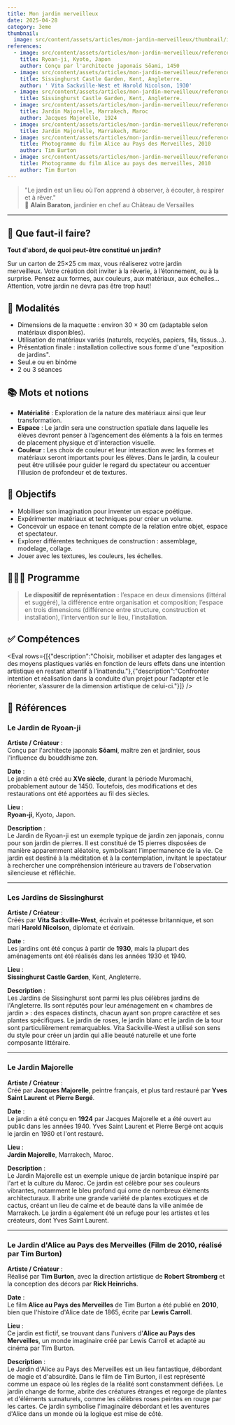 ```yaml
---
title: Mon jardin merveilleux
date: 2025-04-28
category: 3eme
thumbnail:
  image: src/content/assets/articles/mon-jardin-merveilleux/thumbnail/image.jpeg
references:
  - image: src/content/assets/articles/mon-jardin-merveilleux/references/0/image.jpeg
    title: Ryoan-ji, Kyoto, Japon
    author: Conçu par l'architecte japonais Sōami, 1450
  - image: src/content/assets/articles/mon-jardin-merveilleux/references/1/image.jpeg
    title: Sissinghurst Castle Garden, Kent, Angleterre.
    author: ' Vita Sackville-West et Harold Nicolson, 1930'
  - image: src/content/assets/articles/mon-jardin-merveilleux/references/2/image.jpeg
    title: Sissinghurst Castle Garden, Kent, Angleterre.
  - image: src/content/assets/articles/mon-jardin-merveilleux/references/3/image.jpeg
    title: Jardin Majorelle, Marrakech, Maroc
    author: Jacques Majorelle, 1924
  - image: src/content/assets/articles/mon-jardin-merveilleux/references/4/image.jpeg
    title: Jardin Majorelle, Marrakech, Maroc
  - image: src/content/assets/articles/mon-jardin-merveilleux/references/5/image.jpeg
    title: Photogramme du film Alice au Pays des Merveilles, 2010
    author: Tim Burton
  - image: src/content/assets/articles/mon-jardin-merveilleux/references/6/image.jpg
    title: Photogramme du film Alice au pays des merveilles, 2010
    author: Tim Burton
---
```

> "Le jardin est un lieu où l’on apprend à observer, à écouter, à respirer et à rêver." \
> 🍃 **Alain Baraton**, jardinier en chef au Château de Versailles

---

## **🤨 Que faut-il faire?**

**Tout d'abord, de quoi peut-être constitué un jardin?**&#x20;

Sur un carton de 25×25 cm max, vous réaliserez votre jardin merveilleux. Votre création doit inviter à la rêverie, à l’étonnement, ou à la surprise. Pensez aux formes, aux couleurs, aux matériaux, aux échelles… Attention, votre jardin ne devra pas être trop haut!

## **🧐 Modalités**

* Dimensions de la maquette : environ 30 × 30 cm (adaptable selon matériaux disponibles).
* Utilisation de matériaux variés (naturels, recyclés, papiers, fils, tissus...).
* Présentation finale : installation collective sous forme d'une "exposition de jardins".
* Seul.e ou en binôme 
* 2 ou 3 séances

## **📚 Mots et notions**

* **Matérialité** : Exploration de la nature des matériaux ainsi que leur transformation.
* **Espace** : Le jardin sera une construction spatiale dans laquelle les élèves devront penser à l’agencement des éléments à la fois en termes de placement physique et d'interaction visuelle.
* **Couleur** : Les choix de couleur et leur interaction avec les formes et matériaux seront importants pour les élèves. Dans le jardin, la couleur peut être utilisée pour guider le regard du spectateur ou accentuer l’illusion de profondeur et de textures.

## 🏁 Objectifs

* Mobiliser son imagination pour inventer un espace poétique.
* Expérimenter matériaux et techniques pour créer un volume.
* Concevoir un espace en tenant compte de la relation entre objet, espace et spectateur.
* Explorer différentes techniques de construction : assemblage, modelage, collage.
* Jouer avec les textures, les couleurs, les échelles.

## 👩🏼‍🏫 Programme

> **Le dispositif de représentation** : l’espace en deux dimensions (littéral et suggéré), la différence entre organisation et composition; l’espace en trois dimensions (différence entre structure, construction et installation), l’intervention sur le lieu, l’installation.

## ✅ Compétences

<Eval rows={[{"description":"Choisir, mobiliser et adapter des langages et des moyens plastiques variés en fonction de leurs effets dans une intention artistique en restant attentif à l’inattendu."},{"description":"Confronter intention et réalisation dans la conduite d’un projet pour l’adapter et le réorienter, s’assurer de la dimension artistique de celui-ci."}]} />

## 👀 Références

### **Le Jardin de Ryoan-ji**

**Artiste / Créateur** :\
Conçu par l'architecte japonais **Sōami**, maître zen et jardinier, sous l'influence du bouddhisme zen.

**Date** :\
Le jardin a été créé au **XVe siècle**, durant la période Muromachi, probablement autour de 1450. Toutefois, des modifications et des restaurations ont été apportées au fil des siècles.

**Lieu** :\
**Ryoan-ji**, Kyoto, Japon.

**Description** :\
Le Jardin de Ryoan-ji est un exemple typique de jardin zen japonais, connu pour son jardin de pierres. Il est constitué de 15 pierres disposées de manière apparemment aléatoire, symbolisant l’impermanence de la vie. Ce jardin est destiné à la méditation et à la contemplation, invitant le spectateur à rechercher une compréhension intérieure au travers de l'observation silencieuse et réfléchie.

---

### **Les Jardins de Sissinghurst**

**Artiste / Créateur** :\
Créés par **Vita Sackville-West**, écrivain et poétesse britannique, et son mari **Harold Nicolson**, diplomate et écrivain.

**Date** :\
Les jardins ont été conçus à partir de **1930**, mais la plupart des aménagements ont été réalisés dans les années 1930 et 1940.

**Lieu** :\
**Sissinghurst Castle Garden**, Kent, Angleterre.

**Description** :\
Les Jardins de Sissinghurst sont parmi les plus célèbres jardins de l'Angleterre. Ils sont réputés pour leur aménagement en « chambres de jardin » : des espaces distincts, chacun ayant son propre caractère et ses plantes spécifiques. Le jardin de roses, le jardin blanc et le jardin de la tour sont particulièrement remarquables. Vita Sackville-West a utilisé son sens du style pour créer un jardin qui allie beauté naturelle et une forte composante littéraire.

---

### **Le Jardin Majorelle**

**Artiste / Créateur** :\
Créé par **Jacques Majorelle**, peintre français, et plus tard restauré par **Yves Saint Laurent** et **Pierre Bergé**.

**Date** :\
Le jardin a été conçu en **1924** par Jacques Majorelle et a été ouvert au public dans les années 1940. Yves Saint Laurent et Pierre Bergé ont acquis le jardin en 1980 et l'ont restauré.

**Lieu** :\
**Jardin Majorelle**, Marrakech, Maroc.

**Description** :\
Le Jardin Majorelle est un exemple unique de jardin botanique inspiré par l'art et la culture du Maroc. Ce jardin est célèbre pour ses couleurs vibrantes, notamment le bleu profond qui orne de nombreux éléments architecturaux. Il abrite une grande variété de plantes exotiques et de cactus, créant un lieu de calme et de beauté dans la ville animée de Marrakech. Le jardin a également été un refuge pour les artistes et les créateurs, dont Yves Saint Laurent.

---

### **Le Jardin d'Alice au Pays des Merveilles** (Film de 2010, réalisé par Tim Burton)

**Artiste / Créateur** :\
Réalisé par **Tim Burton**, avec la direction artistique de **Robert Stromberg** et la conception des décors par **Rick Heinrichs**.

**Date** :\
Le film **Alice au Pays des Merveilles** de Tim Burton a été publié en **2010**, bien que l'histoire d'Alice date de 1865, écrite par **Lewis Carroll**.

**Lieu** :\
Ce jardin est fictif, se trouvant dans l'univers d'**Alice au Pays des Merveilles**, un monde imaginaire créé par Lewis Carroll et adapté au cinéma par Tim Burton.

**Description** :\
Le Jardin d'Alice au Pays des Merveilles est un lieu fantastique, débordant de magie et d'absurdité. Dans le film de Tim Burton, il est représenté comme un espace où les règles de la réalité sont constamment défiées. Le jardin change de forme, abrite des créatures étranges et regorge de plantes et d'éléments surnaturels, comme les célèbres roses peintes en rouge par les cartes. Ce jardin symbolise l'imaginaire débordant et les aventures d'Alice dans un monde où la logique est mise de côté.

